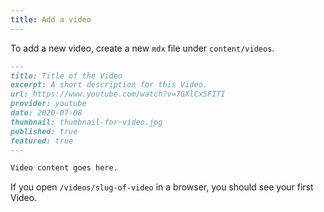 ```yaml
---
title: Add a video
---
```


To add a new video, create a new `mdx` file under `content/videos`.

```md title=content/videos/slug-of-video.mdx
---
title: Title of the Video
excerpt: A short description for this Video.
url: https://www.youtube.com/watch?v=7GXlCxSFITI
provider: youtube
date: 2020-07-08
thumbnail: thumbnail-for-video.jpg
published: true
featured: true
---

Video content goes here.
```

If you open `/videos/slug-of-video` in a browser, you should see your first Video.
